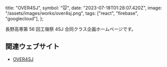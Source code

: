   title: "OVER4SJ",
  symbol: "🐭",
  date: "2023-07-18T01:28:07.420Z",
  image: "/assets/images/works/over4sj.png",
  tags: ["react", "firebase", "googlecloud"],
};

長野高専第 56 回工嶺祭 4SJ 合同クラス企画ホームページです。

## 関連ウェブサイト

- [OVER4SJ](https://over.nnct18j.com/)
